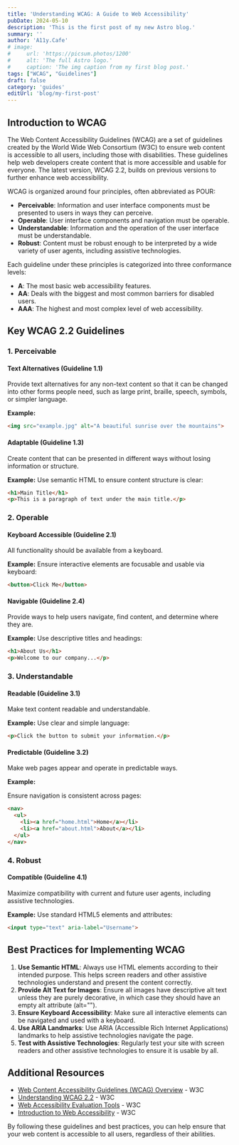 ```yaml
---
title: 'Understanding WCAG: A Guide to Web Accessibility'
pubDate: 2024-05-10
description: 'This is the first post of my new Astro blog.'
summary: ''
author: 'A11y.Cafe'
# image:
#     url: 'https://picsum.photos/1200'
#     alt: 'The full Astro logo.'
#     caption: 'The img caption from my first blog post.'
tags: ["WCAG", "Guidelines"]
draft: false
category: 'guides'
editUrl: 'blog/my-first-post'
---
```


## Introduction to WCAG

The Web Content Accessibility Guidelines (WCAG) are a set of guidelines created by the World Wide Web Consortium (W3C) to ensure web content is accessible to all users, including those with disabilities. These guidelines help web developers create content that is more accessible and usable for everyone. The latest version, WCAG 2.2, builds on previous versions to further enhance web accessibility.

WCAG is organized around four principles, often abbreviated as POUR:
- **Perceivable**: Information and user interface components must be presented to users in ways they can perceive.
- **Operable**: User interface components and navigation must be operable.
- **Understandable**: Information and the operation of the user interface must be understandable.
- **Robust**: Content must be robust enough to be interpreted by a wide variety of user agents, including assistive technologies.

Each guideline under these principles is categorized into three conformance levels:
- **A**: The most basic web accessibility features.
- **AA**: Deals with the biggest and most common barriers for disabled users.
- **AAA**: The highest and most complex level of web accessibility.

## Key WCAG 2.2 Guidelines

### 1. Perceivable

#### Text Alternatives (Guideline 1.1)
Provide text alternatives for any non-text content so that it can be changed into other forms people need, such as large print, braille, speech, symbols, or simpler language.

**Example:**

```html
<img src="example.jpg" alt="A beautiful sunrise over the mountains">
```

#### Adaptable (Guideline 1.3)
Create content that can be presented in different ways without losing information or structure.

**Example:**
Use semantic HTML to ensure content structure is clear:
```html
<h1>Main Title</h1>
<p>This is a paragraph of text under the main title.</p>
```

### 2. Operable

#### Keyboard Accessible (Guideline 2.1)
All functionality should be available from a keyboard.

**Example:**
Ensure interactive elements are focusable and usable via keyboard:
```html
<button>Click Me</button>
```

#### Navigable (Guideline 2.4)
Provide ways to help users navigate, find content, and determine where they are.

**Example:**
Use descriptive titles and headings:
```html
<h1>About Us</h1>
<p>Welcome to our company...</p>
```

### 3. Understandable

#### Readable (Guideline 3.1)
Make text content readable and understandable.

**Example:**
Use clear and simple language:
```html
<p>Click the button to submit your information.</p>
```

#### Predictable (Guideline 3.2)
Make web pages appear and operate in predictable ways.

**Example:**

Ensure navigation is consistent across pages:

```html
<nav>
  <ul>
    <li><a href="home.html">Home</a></li>
    <li><a href="about.html">About</a></li>
  </ul>
</nav>
```

### 4. Robust

#### Compatible (Guideline 4.1)
Maximize compatibility with current and future user agents, including assistive technologies.

**Example:**
Use standard HTML5 elements and attributes:
```html
<input type="text" aria-label="Username">
```

## Best Practices for Implementing WCAG

1. **Use Semantic HTML**: Always use HTML elements according to their intended purpose. This helps screen readers and other assistive technologies understand and present the content correctly.
2. **Provide Alt Text for Images**: Ensure all images have descriptive alt text unless they are purely decorative, in which case they should have an empty alt attribute (alt="").
3. **Ensure Keyboard Accessibility**: Make sure all interactive elements can be navigated and used with a keyboard.
4. **Use ARIA Landmarks**: Use ARIA (Accessible Rich Internet Applications) landmarks to help assistive technologies navigate the page.
5. **Test with Assistive Technologies**: Regularly test your site with screen readers and other assistive technologies to ensure it is usable by all.

## Additional Resources

- [Web Content Accessibility Guidelines (WCAG) Overview](https://www.w3.org/WAI/standards-guidelines/wcag/) - W3C
- [Understanding WCAG 2.2](https://www.w3.org/WAI/WCAG22/Understanding/) - W3C
- [Web Accessibility Evaluation Tools](https://www.w3.org/WAI/test-evaluate/tools/) - W3C
- [Introduction to Web Accessibility](https://www.w3.org/WAI/fundamentals/accessibility-intro/) - W3C

By following these guidelines and best practices, you can help ensure that your web content is accessible to all users, regardless of their abilities.